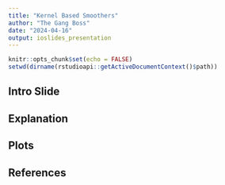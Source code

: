 ```yaml
---
title: "Kernel Based Smoothers"
author: "The Gang Boss"
date: "2024-04-16"
output: ioslides_presentation
---
```


```r
knitr::opts_chunk$set(echo = FALSE)
setwd(dirname(rstudioapi::getActiveDocumentContext()$path))

```

## Intro Slide


## Explanation

## Plots


## References
